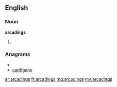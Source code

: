 ==English==

===Noun===
'''arcadings'''

# {{plural of|[[arcading]]}}

===Anagrams===
* {{alphagram|aacdginrs}}
* [[cardigans#English|cardigans]]

[[ar:arcadings]]
[[fr:arcadings]]
[[mg:arcadings]]
[[my:arcadings]]
